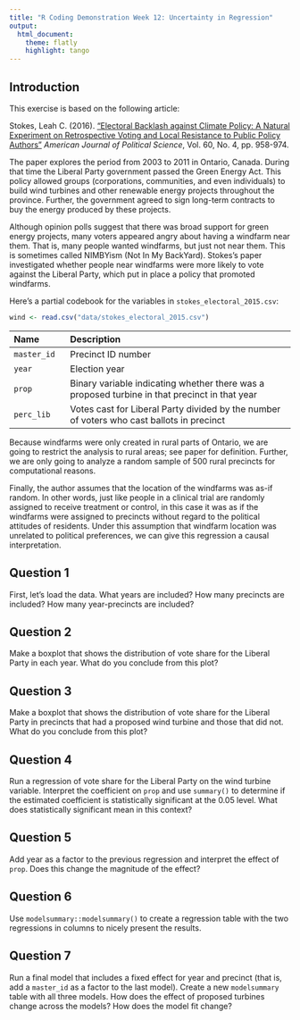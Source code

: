 ```yaml
---
title: "R Coding Demonstration Week 12: Uncertainty in Regression"
output:
  html_document:
    theme: flatly
    highlight: tango
---
```





## Introduction

This exercise is based on the following article:

Stokes, Leah C. (2016). ["Electoral Backlash against Climate Policy: A Natural Experiment on Retrospective Voting and Local Resistance to Public Policy Authors"](https://doi.org/10.1111/ajps.12220) *American Journal of Political Science*, Vol. 60, No. 4, pp. 958-974.  

The paper explores the period from 2003 to 2011 in Ontario, Canada.  During that time the Liberal Party government passed the Green Energy Act. This policy allowed groups (corporations, communities, and even individuals) to build wind turbines and other renewable energy projects throughout the province.  Further, the government agreed to sign long-term contracts to buy the energy produced by these projects.

Although opinion polls suggest that there was broad support for green energy projects, many voters appeared angry about having a windfarm near them.  That is, many people wanted windfarms, but just not near them.  This is sometimes called NIMBYism (Not In My BackYard).  Stokes's paper investigated whether people near windfarms were more likely to vote against the Liberal Party, which put in place a policy that promoted windfarms.

Here's a partial codebook for the variables in `stokes_electoral_2015.csv`: 


```r
wind <- read.csv("data/stokes_electoral_2015.csv")
```

------------------------------------------------------------------------------------
Name             Description
---------------  -------------------------------------------------------------------
`master_id`      Precinct ID number 

`year`           Election year

`prop`           Binary variable indicating whether there was a proposed turbine in that precinct in that year 

`perc_lib`       Votes cast for Liberal Party divided by the number of voters who cast ballots in precinct

------------------------------------------------------------------------------------

Because windfarms were only created in rural parts of Ontario, we are going to restrict the analysis to rural areas; see paper for definition.  Further, we are only going to analyze a random sample of 500 rural precincts for computational reasons. 

Finally, the author assumes that the location of the windfarms was as-if random.  In other words, just like people in a clinical trial are randomly assigned to receive treatment or control, in this case it was as if the windfarms were assigned to precincts without regard to the political attitudes of residents. Under this assumption that windfarm location was unrelated to political preferences, we can give this regression a causal interpretation.


## Question 1 

First, let's load the data. What years are included?  How many precincts are included? How many year-precincts are included?


## Question 2

Make a boxplot that shows the distribution of vote share for the Liberal Party in each year.  What do you conclude from this plot?


## Question 3

Make a boxplot that shows the distribution of vote share for the Liberal Party in precincts that had a proposed wind turbine and those that did not. What do you conclude from this plot?

## Question 4

Run a regression of vote share for the Liberal Party on the wind turbine variable. Interpret the coefficient on `prop` and use `summary()` to determine if the estimated coefficient is statistically significant at the 0.05 level. What does statistically significant mean in this context?

## Question 5

Add year as a factor to the previous regression and interpret the effect of `prop`. Does this change the magnitude of the effect? 

## Question 6

Use `modelsummary::modelsummary()` to create a regression table with the two regressions in columns to nicely present the results. 


## Question 7 

Run a final model that includes a fixed effect for year and precinct (that is, add a `master_id` as a factor to the last model). Create a new `modelsummary` table with all three models. How does the effect of proposed turbines change across the models? How does the model fit change? 

